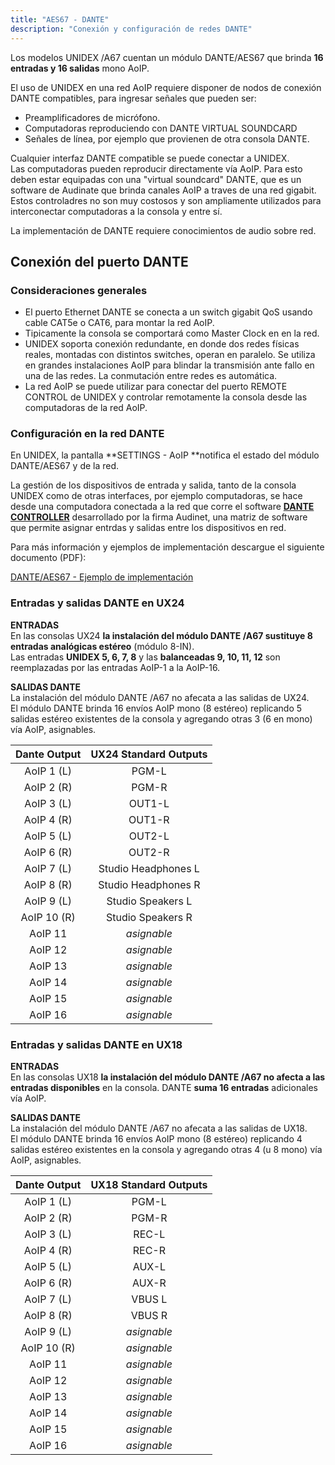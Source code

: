 ```yaml
---
title: "AES67 - DANTE"
description: "Conexión y configuración de redes DANTE"
---
```


Los modelos UNIDEX /A67 cuentan un módulo DANTE/AES67 que brinda **16 entradas y 16 salidas** mono AoIP.

El uso de UNIDEX en una red AoIP requiere disponer de nodos de conexión DANTE compatibles, para ingresar señales que pueden ser:

- Preamplificadores de micrófono.
- Computadoras reproduciendo con DANTE VIRTUAL SOUNDCARD
- Señales de línea, por ejemplo que provienen de otra consola DANTE. 

Cualquier interfaz DANTE compatible se puede conectar a UNIDEX. \
Las computadoras pueden reproducir directamente vía AoIP. Para esto deben estar equipadas con una "virtual soundcard" DANTE, que es un software de Audinate que brinda canales AoIP a traves de una red gigabit. Estos controladres no son muy costosos y son ampliamente utilizados para interconectar computadoras a la consola y entre sí.

<Warning>
  La implementación de DANTE requiere conocimientos de audio sobre red.
</Warning>

## Conexión del puerto DANTE 

### Consideraciones generales

- El puerto Ethernet DANTE se conecta a un switch gigabit QoS usando cable CAT5e o CAT6, para montar la red AoIP.
- Tipicamente la consola se comportará como Master Clock en en la red. 
- UNIDEX soporta conexión redundante, en donde dos redes físicas reales, montadas con distintos switches, operan en paralelo. Se utiliza en grandes instalaciones AoIP para blindar la transmisión ante fallo en una de las redes. La conmutación entre redes es automática. 
- La red AoIP se puede utilizar para conectar del puerto REMOTE CONTROL de UNIDEX y controlar remotamente la consola desde las computadoras de la red AoIP. 

### Configuración en la red DANTE

En UNIDEX, la pantalla **SETTINGS - AoIP **notifica el estado del módulo DANTE/AES67 y de la red.

La gestión de los dispositivos de entrada y salida, tanto de la consola UNIDEX como de otras interfaces, por ejemplo computadoras, se hace desde una computadora conectada a la red que corre el software [**DANTE CONTROLLER**](https://www.getdante.com/products/software-essentials/dante-controller/) desarrollado por la firma Audinet, una matriz de software que permite asignar entrdas y salidas entre los dispositivos en red.  

Para más información y ejemplos de implementación descargue el siguiente documento (PDF):

[DANTE/AES67 - Ejemplo de implementación](http://www.solidynepro.com/descargas/productos/UNIDEX_UX24-A67_Dante_ESP.pdf)

### Entradas y salidas DANTE en UX24

**ENTRADAS**\
En las consolas UX24 **la instalación del módulo DANTE /A67 sustituye 8 entradas analógicas estéreo** (módulo 8-IN). \
Las entradas **UNIDEX 5, 6, 7, 8** y las **balanceadas 9, 10, 11, 12** son reemplazadas por las entradas AoIP-1 a la AoIP-16.

**SALIDAS DANTE**\
La instalación del módulo DANTE /A67 no afecata a las salidas de UX24. \
El módulo DANTE brinda 16 envíos AoIP mono (8 estéreo) replicando 5 salidas estéreo existentes de la consola y agregando otras 3 (6 en mono) vía AoIP, asignables.

| **Dante Output** | UX24 **Standard Outputs** |
| :--------------: | :-----------------------: |
| AoIP 1 (L)       | PGM-L                     |
| AoIP 2 (R)       | PGM-R                     |
| AoIP 3 (L)       | OUT1-L                    |
| AoIP 4 (R)       | OUT1-R                    |
| AoIP 5 (L)       | OUT2-L                    |
| AoIP 6 (R)       | OUT2-R                    |
| AoIP 7 (L)       | Studio Headphones L       |
| AoIP 8 (R)       | Studio Headphones R       |
| AoIP 9 (L)       | Studio Speakers L         |
| AoIP 10 (R)      | Studio Speakers R         |
| AoIP 11          | _asignable_               |
| AoIP 12          | _asignable_               |
| AoIP 13          | _asignable_               |
| AoIP 14          | _asignable_               |
| AoIP 15          | _asignable_               |
| AoIP 16          | _asignable_               |

### Entradas y salidas DANTE en UX18

**ENTRADAS**\
En las consolas UX18 **la instalación del módulo DANTE /A67 no afecta a las entradas disponibles** en la consola.  DANTE **suma 16 entradas** adicionales vía AoIP.

**SALIDAS DANTE**\
La instalación del módulo DANTE /A67 no afecata a las salidas de UX18. \
El módulo DANTE brinda 16 envíos AoIP mono (8 estéreo) replicando 4 salidas estéreo existentes en la consola y agregando otras 4 (u 8 mono) vía AoIP, asignables.

| **Dante Output** | UX18 **Standard Outputs** |
| :--------------: | :-----------------------: |
| AoIP 1 (L)       | PGM-L                     |
| AoIP 2 (R)       | PGM-R                     |
| AoIP 3 (L)       | REC-L                     |
| AoIP 4 (R)       | REC-R                     |
| AoIP 5 (L)       | AUX-L                     |
| AoIP 6 (R)       | AUX-R                     |
| AoIP 7 (L)       | VBUS L                    |
| AoIP 8 (R)       | VBUS R                    |
| AoIP 9 (L)       | _asignable_               |
| AoIP 10 (R)      | _asignable_               |
| AoIP 11          | _asignable_               |
| AoIP 12          | _asignable_               |
| AoIP 13          | _asignable_               |
| AoIP 14          | _asignable_               |
| AoIP 15          | _asignable_               |
| AoIP 16          | _asignable_               |